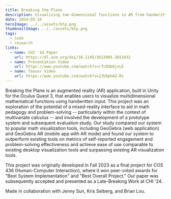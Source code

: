 ```yaml
---
title: Breaking the Plane
description: Visualizing two-dimensional functions in AR from handwritten input. Presented at CHI 2024.
date: 2024-05-16
heroImage: ../../assets/btp.png
thumbnailImage: ../../assets/btp.png
tags:
  - code
  - research
links:
  - name: CHI '24 Paper
    url: https://dl.acm.org/doi/10.1145/3613905.3651032
  - name: Presentation Video
    url: https://www.youtube.com/watch?v=r7cOUb8jxLE
  - name: Teaser Video
    url: https://www.youtube.com/watch?v=2JUXphAZ-Rs
---
```


Breaking the Plane is an augmented reality (AR) application, built in Unity for the Oculus Quest 3,
that enables users to visualize multidimensional mathematical functions using handwritten input.
This project was an exploration of the potential of a mixed-reality interface to aid in math pedagogy
and problem-solving -- particularly within the context of multivariate calculus -- and involved the development
of a prototype system and subsequent evaluation study. Our study compared our system to popular math visualization tools,
including GeoGebra (web application) and GeoGebra AR (mobile app with AR mode) and found our system to outperform existing
tools on metrics of self-reported engagement and problem-solving effectiveness and achieve ease of use comparable to existing desktop
visualization tools and surpassing existing AR visualization tools.  

This project was originally developed in Fall 2023 as a final project for COS 436 (Human-Computer Interaction), where it won peer-voted awards
for "Best System Implementation" and "Best Overall Project." Our paper was subsequently accepted and presented as a Late-Breaking Work at CHI '24.

Made in collaboration with Jenny Sun, Kris Selberg, and Brian Lou.